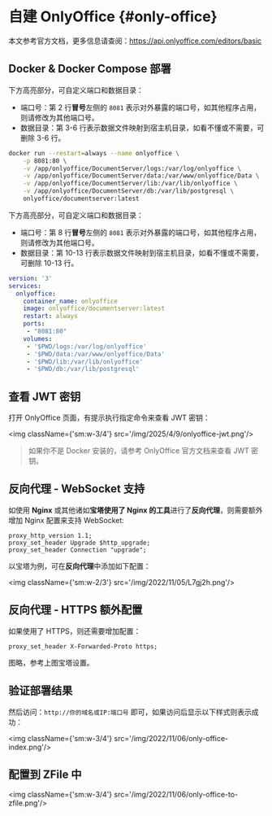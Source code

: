 
# 自建 OnlyOffice {#only-office}

本文参考官方文档，更多信息请查阅：https://api.onlyoffice.com/editors/basic

## Docker & Docker Compose 部署

<Tabs>
<TabItem value="docker" label="Docker">

下方高亮部分，可自定义端口和数据目录：

- 端口号：第 2 行**冒号**左侧的 `8081` 表示对外暴露的端口号，如其他程序占用，则请修改为其他端口号。
- 数据目录：第 3-6 行表示数据文件映射到宿主机目录，如看不懂或不需要，可删除 3-6 行。

```bash showLineNumbers {2-6}
docker run --restart=always --name onlyoffice \
    -p 8081:80 \
    -v /app/onlyoffice/DocumentServer/logs:/var/log/onlyoffice \
    -v /app/onlyoffice/DocumentServer/data:/var/www/onlyoffice/Data \
    -v /app/onlyoffice/DocumentServer/lib:/var/lib/onlyoffice \
    -v /app/onlyoffice/DocumentServer/db:/var/lib/postgresql \
    onlyoffice/documentserver:latest
```


</TabItem>
<TabItem value="docker-compose" label="Docker-Compose">

下方高亮部分，可自定义端口和数据目录：

- 端口号：第 8 行**冒号**左侧的 `8081` 表示对外暴露的端口号，如其他程序占用，则请修改为其他端口号。
- 数据目录：第 10-13 行表示数据文件映射到宿主机目录，如看不懂或不需要，可删除 10-13 行。

```yaml showLineNumbers {8,10-13}
version: '3'
services:
  onlyoffice:
    container_name: onlyoffice
    image: onlyoffice/documentserver:latest
    restart: always
    ports:
     - "8081:80"
    volumes:
     - '$PWD/logs:/var/log/onlyoffice'
     - '$PWD/data:/var/www/onlyoffice/Data'
     - '$PWD/lib:/var/lib/onlyoffice'
     - '$PWD/db:/var/lib/postgresql'
```

</TabItem>
</Tabs>

## 查看 JWT 密钥

打开 OnlyOffice 页面，有提示执行指定命令来查看 JWT 密钥：

<img className={'sm:w-3/4'} src='/img/2025/4/9/onlyoffice-jwt.png'/>

> 如果你不是 Docker 安装的，请参考 OnlyOffice 官方文档来查看 JWT 密钥。

## 反向代理 - WebSocket 支持
如使用 **Nginx** 或其他诸如**宝塔使用了 Nginx 的工具**进行了**反向代理**，则需要额外增加 Nginx 配置来支持 WebSocket:

```properties showLineNumbers
proxy_http_version 1.1;
proxy_set_header Upgrade $http_upgrade;
proxy_set_header Connection "upgrade";
```

以宝塔为例，可在**反向代理**中添加如下配置：

<img className={'sm:w-2/3'} src='/img/2022/11/05/L7gj2h.png'/>

## 反向代理 - HTTPS 额外配置
如果使用了 HTTPS，则还需要增加配置：

```properties showLineNumbers
proxy_set_header X-Forwarded-Proto https;
```

图略，参考上图宝塔设置。

## 验证部署结果

然后访问：`http://你的域名或IP:端口号` 即可，如果访问后显示以下样式则表示成功：

<img className={'sm:w-3/4'} src='/img/2022/11/06/only-office-index.png'/>

## 配置到 ZFile 中

<img className={'sm:w-3/4'} src='/img/2022/11/06/only-office-to-zfile.png'/>